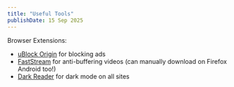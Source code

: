 ```yaml
---
title: "Useful Tools"
publishDate: 15 Sep 2025
---
```


Browser Extensions:
- [uBlock Origin](https://ublockorigin.com/) for blocking ads
- [FastStream](https://github.com/Andrews54757/FastStream) for anti-buffering videos (can manually download on Firefox Android too!)
- [Dark Reader](https://darkreader.org/) for dark mode on all sites
